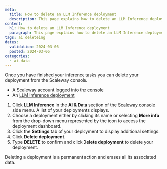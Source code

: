 ```yaml
---
meta:
  title: How to delete an LLM Inference deployment
  description: This page explains how to delete an LLM Inference deployment
content:
  h1: How to delete an LLM Inference deployment
  paragraph: This page explains how to delete an LLM Inference deployment
tags: ai deleteing
dates:
  validation: 2024-03-06
  posted: 2024-03-06
categories:
  - ai-data
---
```


Once you have finished your inference tasks you can delete your deployment from the Scaleway console.

<Macro id="requirements" />

  - A Scaleway account logged into the [console](https://console.scaleway.com)
  - An [LLM Inference deployment](/ai-data/llm-inference/quickstart/)


1. Click **LLM Inference** in the **AI & Data** section of the [Scaleway console](https://console.scaleway.com) side menu. A list of your deployments displays.
2. Choose a deployment either by clicking its name or selecting **More info** from the drop-down menu represented by the icon <Icon name="more" /> to access the deployment dashboard.
3. Click the **Settings** tab of your deployment to display additional settings.
4. Click **Delete deployment**.
5. Type **DELETE** to confirm and click **Delete deployment** to delete your deployment. 
 
<Message type="important">
  Deleting a deployment is a permanent action and erases all its associated data.
</Message>
